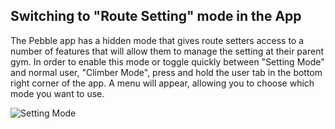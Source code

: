 ## Switching to "Route Setting" mode in the App

The Pebble app has a hidden mode that gives route setters access to a number of features that will allow them to manage the setting at their parent gym. In order to enable this mode or toggle quickly between "Setting Mode" and normal user, "Climber Mode", press and hold the user tab in the bottom right corner of the app. A menu will appear, allowing you to choose which mode you want to use.

![Setting Mode](../images/setting-mode.png)
